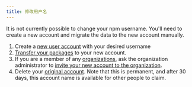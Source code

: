 ```yaml
---
title: 修改用户名
---
```


It is not currently possible to change your npm username. You'll need to create a new account and migrate the data to the new account manually.

1. Create a [new user account](/creating-a-new-npm-user-account) with your desired username
2. [Transfer your packages](/transferring-a-package-from-a-user-account-to-another-user-account) to your new account.
3. If you are a member of any [organizations](/organizations), ask the organization administrator to [invite your new account to the organization](/adding-members-to-your-organization).
4. Delete your [original account](/deleting-your-npm-user-account). Note that this is permanent, and after 30 days, this account name is available for other people to claim.
